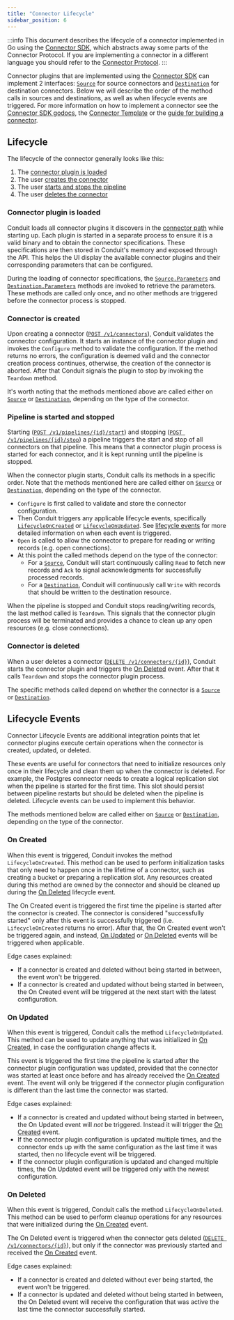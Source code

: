 ```yaml
---
title: "Connector Lifecycle"
sidebar_position: 6
---
```


:::info
This document describes the lifecycle of a connector implemented in Go using the
[Connector SDK](https://github.com/ConduitIO/conduit-connector-sdk), which
abstracts away some parts of the Connector Protocol. If you are implementing a
connector in a different language you should refer to the
[Connector Protocol](https://github.com/ConduitIO/conduit-connector-protocol).
:::

Connector plugins that are implemented using the
[Connector SDK](https://github.com/ConduitIO/conduit-connector-sdk) can
implement 2 interfaces: [`Source`](https://pkg.go.dev/github.com/conduitio/conduit-connector-sdk#Source)
for source connectors and [`Destination`](https://pkg.go.dev/github.com/conduitio/conduit-connector-sdk#Destination)
for destination connectors. Below we will describe the order of the method calls
in sources and destinations, as well as when lifecycle events are triggered. For
more information on how to implement a connector see the
[Connector SDK godocs](https://pkg.go.dev/github.com/conduitio/conduit-connector-sdk),
the [Connector Template](https://github.com/ConduitIO/conduit-connector-template)
or the [guide for building a connector](/guides/build-a-conduit-connector).

## Lifecycle

The lifecycle of the connector generally looks like this:

1. The [connector plugin is loaded](#connector-plugin-is-loaded)
2. The user [creates the connector](#connector-is-created)
3. The user [starts and stops the pipeline](#pipeline-is-started-and-stopped)
4. The user [deletes the connector](#connector-is-deleted)

### Connector plugin is loaded

Conduit loads all connector plugins it discovers in the
[connector path](/docs/connectors/installing#installing-a-connector-in-conduit)
while starting up. Each plugin is started in a separate process to ensure it is
a valid binary and to obtain the connector specifications. These specifications
are then stored in Conduit's memory and exposed through the API. This helps the
UI display the available connector plugins and their corresponding parameters
that can be configured.

During the loading of connector specifications, the
[`Source.Parameters`](https://pkg.go.dev/github.com/conduitio/conduit-connector-sdk#Source)
and
[`Destination.Parameters`](https://pkg.go.dev/github.com/conduitio/conduit-connector-sdk#Destination)
methods are invoked to retrieve the parameters. These methods are called only
once, and no other methods are triggered before the connector process is
stopped.

### Connector is created

Upon creating a connector ([`POST /v1/connectors`](/api#post-/v1/connectors)),
Conduit validates the connector configuration. It starts an instance of the
connector plugin and invokes the `Configure` method to validate the
configuration. If the method returns no errors, the configuration is deemed
valid and the connector creation process continues, otherwise, the creation of
the connector is aborted. After that Conduit signals the plugin to stop by
invoking the `Teardown` method.

It's worth noting that the methods mentioned above are called either on
[`Source`](https://pkg.go.dev/github.com/conduitio/conduit-connector-sdk#Source)
or [`Destination`](https://pkg.go.dev/github.com/conduitio/conduit-connector-sdk#Destination),
depending on the type of the connector.

### Pipeline is started and stopped

Starting ([`POST /v1/pipelines/{id}/start`](/api#post-/v1/pipelines/-id-/start))
and stopping ([`POST /v1/pipelines/{id}/stop`](/api#post-/v1/pipelines/-id-/stop))
a pipeline triggers the start and stop of all connectors on that pipeline. This
means that a connector plugin process is started for each connector, and it is
kept running until the pipeline is stopped.

When the connector plugin starts, Conduit calls its methods in a specific order.
Note that the methods mentioned here are called either on
[`Source`](https://pkg.go.dev/github.com/conduitio/conduit-connector-sdk#Source)
or [`Destination`](https://pkg.go.dev/github.com/conduitio/conduit-connector-sdk#Destination),
depending on the type of the connector.

- `Configure` is first called to validate and store the connector configuration.
- Then Conduit triggers any applicable lifecycle events, specifically
  [`LifecycleOnCreated`](#on-created) or
  [`LifecycleOnUpdated`](#on-updated). See
  [lifecycle events](#lifecycle-events) for more detailed information on when
  each event is triggered.
- `Open` is called to allow the connector to prepare for reading or writing
  records (e.g. open connections).
- At this point the called methods depend on the type of the connector:
  - For a [`Source`](https://pkg.go.dev/github.com/conduitio/conduit-connector-sdk#Source),
    Conduit will start continuously calling `Read` to fetch new records and
    `Ack` to signal acknowledgments for successfully processed records.
  - For a [`Destination`](https://pkg.go.dev/github.com/conduitio/conduit-connector-sdk#Destination),
    Conduit will continuously call `Write` with records that should be written
    to the destination resource.

When the pipeline is stopped and Conduit stops reading/writing records, the last
method called is `Teardown`. This signals that the connector plugin process will
be terminated and provides a chance to clean up any open resources (e.g. close
connections).

### Connector is deleted

When a user deletes a connector ([`DELETE /v1/connectors/{id}`](/api#delete-/v1/connectors/-id-)),
Conduit starts the connector plugin and triggers the [On Deleted](#on-deleted)
event. After that it calls `Teardown` and stops the connector plugin process.

The specific methods called depend on whether the connector is a
[`Source`](https://pkg.go.dev/github.com/conduitio/conduit-connector-sdk#Source)
or [`Destination`](https://pkg.go.dev/github.com/conduitio/conduit-connector-sdk#Destination).

## Lifecycle Events

Connector Lifecycle Events are additional integration points that let connector
plugins execute certain operations when the connector is created, updated, or
deleted.

These events are useful for connectors that need to initialize resources only
once in their lifecycle and clean them up when the connector is deleted. For
example, the Postgres connector needs to create a logical replication slot when
the pipeline is started for the first time. This slot should persist between
pipeline restarts but should be deleted when the pipeline is deleted. Lifecycle
events can be used to implement this behavior.

The methods mentioned below are called either on
[`Source`](https://pkg.go.dev/github.com/conduitio/conduit-connector-sdk#Source)
or [`Destination`](https://pkg.go.dev/github.com/conduitio/conduit-connector-sdk#Destination),
depending on the type of the connector.

### On Created

When this event is triggered, Conduit invokes the method `LifecycleOnCreated`.
This method can be used to perform initialization tasks that only need to happen
once in the lifetime of a connector, such as creating a bucket or preparing a
replication slot. Any resources created during this method are owned by the
connector and should be cleaned up during the [On Deleted](#on-deleted)
lifecycle event.

The On Created event is triggered the first time the pipeline is started after
the connector is created. The connector is considered "successfully started"
only after this event is successfully triggered (i.e. `LifecycleOnCreated`
returns no error). After that, the On Created event won't be triggered again,
and instead, [On Updated](#on-updated) or [On Deleted](#on-deleted) events will
be triggered when applicable.

Edge cases explained:

- If a connector is created and deleted without being started in between, the
  event won't be triggered.
- If a connector is created and updated without being started in between, the
  On Created event will be triggered at the next start with the latest
  configuration.

### On Updated

When this event is triggered, Conduit calls the method `LifecycleOnUpdated`.
This method can be used to update anything that was initialized in
[On Created](#on-created), in case the configuration change affects it.

This event is triggered the first time the pipeline is started after the
connector plugin configuration was updated, provided that the connector was
started at least once before and has already received the
[On Created](#on-created) event. The event will only be triggered if the
connector plugin configuration is different than the last time the connector was
started.

Edge cases explained:

- If a connector is created and updated without being started in between, the
  On Updated event will _not_ be triggered. Instead it will trigger the
  [On Created](#on-created) event.
- If the connector plugin configuration is updated multiple times, and the
  connector ends up with the same configuration as the last time it was started,
  then no lifecycle event will be triggered.
- If the connector plugin configuration is updated and changed multiple times,
  the On Updated event will be triggered only with the newest configuration.

### On Deleted

When this event is triggered, Conduit calls the method `LifecycleOnDeleted`.
This method can be used to perform cleanup operations for any resources that
were initialized during the [On Created](#on-created) event.

The On Deleted event is triggered when the connector gets deleted
([`DELETE /v1/connectors/{id}`](/api#delete-/v1/connectors/-id-)), but only if
the connector was previously started and received the [On Created](#on-created)
event.

Edge cases explained:

- If a connector is created and deleted without ever being started, the event
  won't be triggered.
- If a connector is updated and deleted without being started in between, the
  On Deleted event will receive the configuration that was active the last time
  the connector successfully started.
